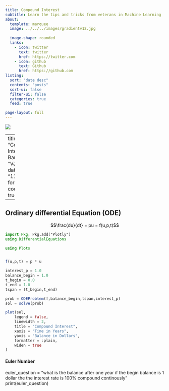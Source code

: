 ```yaml
---
title: Compound Interest
subtitle: Learn the tips and tricks from veterans in Machine Learning
about:
  template: marquee
  image: ../../../images/gradientv12.jpg
 
  image-shape: rounded
  links:
    - icon: twitter
      text: twitter
      href: https://twitter.com
    - icon: github
      text: Github
      href: https://github.com
listing:
  sort: "date desc"
  contents: "posts"
  sort-ui: false
  filter-ui: false
  categories: true
  feed: true

page-layout: full
---
```



![](/images/ai-pic7cp.jpg)

---
title: "Compoun Interest of Bank "
author: "Vanh Phom"
date: "11/01/2022"
format:
  html:
    code-fold: true

---


## Ordinary differential Equation (ODE)


$$\frac{du}{dt} = pu = f(u,p,t)$$

```julia

import Pkg; Pkg.add("Plotly")
using DifferentialEquations

using Plots


f(u,p,t) = p * u 

interest_p = 1.0
balance_begin = 1.0
t_begin = 0.0
t_end = 1.0
tspan = (t_begin,t_end)

prob = ODEProblem(f,balance_begin,tspan,interest_p)
sol = solve(prob)

plot(sol,
    legend = false,
    linewidth = 2,
    title = "Compound Interest",
    xaxis = "Time in Years",
    yaxis = "Balance in Dollars",
    formatter = :plain,
    widen = true
)

```
#### Euler Number 

euler_question = "what is the balance after one year if the begin balance is 1 dollar the the interest rate is 100% compound continously"
print(euler_question)
